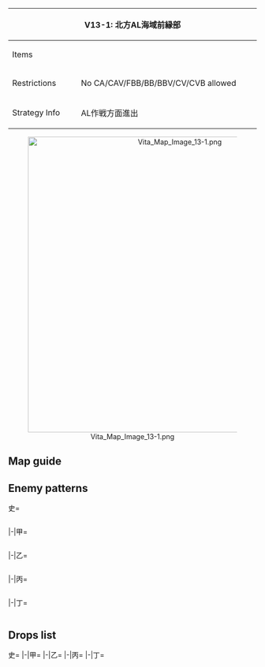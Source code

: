 {| class="article-table" style="width:100%;"
|-
! colspan="2" style="text-align:center;width:70%;" | V13-1: 北方AL海域前縁部
| rowspan="3" style="text-align:center;width:30%;" | [[File:Vita Map Banner 13-1.png|400px]]
|-
! Items
| {{Ammo}}
|-
! Restrictions
| No CA/CAV/FBB/BB/BBV/CV/CVB allowed
|-
! Strategy Info
|AL作戦方面進出
|AL作戦発動の準備行動として、北方AL海域前縁部に艦隊を<br>進出し、同方面の偵察、AL作戦開始の準備を実施せよ！
|}
<center>[[File:Vita Map Image 13-1.png|600px]]</center>
==Map guide==
{{Map/Branching
|id = V13-1
|A/empty -> B, C = *Choice node
|B -> E =*Meet all of the following requirements :
**No LHA, AR, AO in the fleet
**DD ≧ 3
|B -> D/resource = *Do not meet the requirements for E
|C -> F/empty = *Meet any of the following requirements :
**Fail the LoS check
**SS(V) = 6
**DD ≦ 4
|C -> E = *Do not meet the requirements for F
|E -> F/empty = *Meet any of the following requirements:
**CL + CT + DD ≦ 4
**SS(V) ≧ 5
**Fail the LoS check
|E -> G = *Do not meet the requirements for F
}}

==Enemy patterns==
<tabber>史=
<div class="scrollable" style="width:800px;max-height:400px;overflow:auto;">
{{Map/Nodes|name=AL哨戒部隊 I群
|B
|Normal/BaseXP
|{{Formation|Line Ahead}}
|140
|555
|592
|576
|575
|575
|-
|B
|Normal/BaseXP
|{{Formation|Line Ahead}}
|120
|555
|591
|575
|575
|575
|-
|B
|Normal/BaseXP
|{{Formation|Line Ahead}}
|90
|555
|591
|575
|501
|501
|-
}}
{{Map/Nodes|name=AL哨戒部隊 II群
|C
|Normal/BaseXP
|{{Formation|Line Ahead}}
|130
|555
|592
|575
|575
|501
|501
|-
|C
|Normal/BaseXP
|{{Formation|Line Ahead}}
|110
|555
|591
|575
|575
|501
|501
|-
}}
{{Map/Nodes|name=AL海域前縁部哨戒線
|E
|Normal/BaseXP
|{{Formation|Line Ahead}}
|150
|555
|554
|576
|576
|535
|535
|-
|E
|Normal/BaseXP
|{{Formation|Echelon}}
|150
|555
|554
|576
|576
|535
|535
|-
|E
|Normal/BaseXP
|{{Formation|Line Ahead}}
|130
|555
|554
|575
|575
|535
|532
|-
|E
|Normal/BaseXP
|{{Formation|Echelon}}
|130
|555
|554
|575
|575
|535
|532
|-
}}
{{Map/Nodes|name=AL哨戒部隊 旗艦
|G
|Boss/BaseXP
|{{Formation|Line Ahead}}
|200
|602
|527
|559
|559
|577
|577
|-
|G
|Boss/BaseXP
|{{Formation|Line Ahead}}
|190
|602
|527
|559
|559
|576
|576
|-
|G
|Boss/BaseXP
|{{Formation|Line Ahead}}
|180
|602
|527
|559
|559
|575
|575
|-
|G
|Boss/BaseXP
|{{Formation|Line Ahead}}
|170
|601
|527
|559
|559
|575
|575
|-
}}
</div> <!-- overflow -->
|-|甲=
<div class="scrollable" style="width:800px;max-height:400px;overflow:auto;">
{{Map/Nodes|name=AL哨戒部隊 I群
|B
|Normal/BaseXP
|{{Formation|Line Ahead}}
|120
|555
|591
|575
|575
|575
|-
|B
|Normal/BaseXP
|{{Formation|Line Ahead}}
|90
|555
|591
|575
|501
|501
|-
|B
|Normal/BaseXP
|{{Formation|Double Line}}
|90
|555
|591
|575
|501
|501
|-
|B
|Normal/BaseXP
|{{Formation|Line Ahead}}
|70
|555
|575
|501
|501
|501
|-
|B
|Normal/BaseXP
|{{Formation|Double Line}}
|70
|555
|575
|501
|501
|501
|-
}}
{{Map/Nodes|name=AL哨戒部隊 II群
|C
|Normal/BaseXP
|{{Formation|Line Ahead}}
|110
|555
|591
|575
|575
|501
|501
|-
|C
|Normal/BaseXP
|{{Formation|Line Ahead}}
|80
|555
|575
|575
|501
|501
|501
|-
|C
|Normal/BaseXP
|{{Formation|Double Line}}
|80
|555
|575
|575
|501
|501
|501
|-
}}
{{Map/Nodes|name=AL海域前縁部哨戒線
|E
|Normal/BaseXP
|{{Formation|Line Ahead}}
|150
|555
|554
|576
|576
|535
|535
|-
|E
|Normal/BaseXP
|{{Formation|Echelon}}
|150
|555
|554
|576
|576
|535
|535
|-
|E
|Normal/BaseXP
|{{Formation|Line Ahead}}
|130
|555
|554
|575
|575
|535
|532
|-
|E
|Normal/BaseXP
|{{Formation|Echelon}}
|130
|555
|554
|575
|575
|535
|532
|-
|E
|Normal/BaseXP
|{{Formation|Line Ahead}}
|110
|555
|575
|575
|575
|533
|532
|-
}}
{{Map/Nodes|name=AL哨戒部隊 旗艦
|G
|Boss/BaseXP
|{{Formation|Line Ahead}}
|190
|602
|527
|559
|559
|576
|576
|-
|G
|Boss/BaseXP
|{{Formation|Line Ahead}}
|180
|602
|527
|559
|559
|575
|575
|-
|G
|Boss/BaseXP
|{{Formation|Line Ahead}}
|170
|601
|527
|559
|559
|575
|575
|-
|G
|Boss/BaseXP
|{{Formation|Line Ahead}}
|150
|601
|527
|521
|521
|575
|575
|-
}}
</div> <!-- overflow -->
|-|乙=
<div class="scrollable" style="width:800px;max-height:400px;overflow:auto;">
{{Map/Nodes|name=AL哨戒部隊 I群
|B
|Normal/BaseXP
|{{Formation|Line Ahead}}
|70
|555
|575
|501
|501
|501
|-
|B
|Normal/BaseXP
|{{Formation|Double Line}}
|70
|555
|575
|501
|501
|501
|-
|B
|Normal/BaseXP
|{{Formation|Line Ahead}}
|55
|554
|575
|501
|501
|-
|B
|Normal/BaseXP
|{{Formation|Double Line}}
|55
|554
|575
|501
|501
|-
}}
{{Map/Nodes|name=AL哨戒部隊 II群
|C
|Normal/BaseXP
|{{Formation|Line Ahead}}
|65
|555
|575
|501
|501
|-
|C
|Normal/BaseXP
|{{Formation|Double Line}}
|75
|555
|575
|501
|501
|-
|C
|Normal/BaseXP
|{{Formation|Line Ahead}}
|50
|555
|501
|501
|501
|-
|C
|Normal/BaseXP
|{{Formation|Double Line}}
|65
|555
|501
|501
|501
|-
}}
{{Map/Nodes|name=AL海域前縁部哨戒線
|E
|Normal/BaseXP
|{{Formation|Line Ahead}}
|110
|555
|575
|575
|575
|533
|532
|-
|E
|Normal/BaseXP
|{{Formation|Echelon}}
|110
|555
|575
|575
|575
|533
|532
|-
|E
|Normal/BaseXP
|{{Formation|Line Ahead}}
|80
|555
|575
|501
|501
|530
|-
|E
|Normal/BaseXP
|{{Formation|Echelon}}
|80
|555
|575
|501
|501
|530
|-
|E
|Normal/BaseXP
|{{Formation|Echelon}}
|70
|519
|575
|501
|501
|530
|-
}}
{{Map/Nodes|name=AL哨戒部隊 旗艦
|G
|Boss/BaseXP
|{{Formation|Line Ahead}}
|150
|601
|527
|521
|521
|575
|575
|-
|G
|Boss/BaseXP
|{{Formation|Line Ahead}}
|130
|601
|527
|521
|521
|501
|501
|-
|G
|Boss/BaseXP
|{{Formation|Line Ahead}}
|120
|601
|521
|501
|501
|501
|-
|G
|Boss/BaseXP
|{{Formation|Line Ahead}}
|110
|601
|501
|501
|-
}}
</div> <!-- overflow -->
|-|丙=
<div class="scrollable" style="width:800px;max-height:400px;overflow:auto;">
{{Map/Nodes|name=AL哨戒部隊 I群
|B
|Normal/BaseXP
|{{Formation|Double Line}}
|70
|555
|575
|501
|501
|501
|-
|B
|Normal/BaseXP
|{{Formation|Line Ahead}}
|55
|554
|575
|501
|501
|-
|B
|Normal/BaseXP
|{{Formation|Double Line}}
|55
|554
|575
|501
|501
|-
|B
|Normal/BaseXP
|{{Formation|Double Line}}
|50
|518
|501
|501
|501
|-
}}
{{Map/Nodes|name=AL哨戒部隊 II群
|C
|Normal/BaseXP
|{{Formation|Double Line}}
|75
|555
|575
|501
|501
|-
|C
|Normal/BaseXP
|{{Formation|Line Ahead}}
|50
|555
|501
|501
|501
|-
|C
|Normal/BaseXP
|{{Formation|Double Line}}
|65
|555
|501
|501
|501
|-
|C
|Normal/BaseXP
|{{Formation|Echelon}}
|50
|519
|501
|501
|-
}}
{{Map/Nodes|name=AL海域前縁部哨戒線
|E
|Normal/BaseXP
|{{Formation|Line Ahead}}
|80
|555
|575
|501
|501
|530
|-
|E
|Normal/BaseXP
|{{Formation|Echelon}}
|80
|555
|575
|501
|501
|530
|-
|E
|Normal/BaseXP
|{{Formation|Echelon}}
|70
|519
|575
|501
|501
|530
|-
}}
{{Map/Nodes|name=AL哨戒部隊 旗艦
|G
|Boss/BaseXP
|{{Formation|Line Ahead}}
|130
|601
|527
|521
|521
|501
|501
|-
|G
|Boss/BaseXP
|{{Formation|Line Ahead}}
|120
|601
|521
|501
|501
|501
|-
|G
|Boss/BaseXP
|{{Formation|Line Ahead}}
|110
|601
|501
|501
|-
|G
|Boss/BaseXP
|{{Formation|Line Ahead}}
|100
|601
|501
|-
}}
</div> <!-- overflow -->
|-|丁=
<div class="scrollable" style="width:800px;max-height:400px;overflow:auto;">
{{Map/Nodes|name=AL哨戒部隊 I群
|B
|Normal/BaseXP
|{{Formation|Double Line}}
|55
|554
|575
|501
|501
|-
|B
|Normal/BaseXP
|{{Formation|Double Line}}
|50
|518
|501
|501
|501
|-
}}
{{Map/Nodes|name=AL哨戒部隊 II群
|C
|Normal/BaseXP
|{{Formation|Double Line}}
|65
|555
|501
|501
|501
|-
|C
|Normal/BaseXP
|{{Formation|Echelon}}
|50
|519
|501
|501
|-
}}
{{Map/Nodes|name=AL海域前縁部哨戒線
|E
|Normal/BaseXP
|{{Formation|Echelon}}
|80
|555
|575
|501
|501
|530
|-
|E
|Normal/BaseXP
|{{Formation|Echelon}}
|70
|519
|575
|501
|501
|530
|-
}}
{{Map/Nodes|name=AL哨戒部隊 旗艦
|G
|Boss/BaseXP
|{{Formation|Line Ahead}}
|110
|601
|501
|501
|-
|G
|Boss/BaseXP
|{{Formation|Line Ahead}}
|100
|601
|501
|-
}}
</div> <!-- overflow -->
</tabber>

==Drops list==
<tabber>史=
{{Map/Drops
|regular = true
|no_legend = true
|filter_button = true
|nodes =  B, C, E, G
|boss = G
|{{ShipFrom|163}} : E, G
|{{ShipFrom|114}} : E, G
|{{ShipFrom|66}} : E, G
|{{ShipFrom|68}} : E, G
|{{ShipFrom|63}} : E, G
|{{ShipFrom|92}} : E, G
|{{ShipFrom|76}} : E, G
|{{ShipFrom|100}} : E, G
|{{ShipFrom|101}} : E, G
|{{ShipFrom|38}} : E, G
|{{ShipFrom|40}} : B, E, G
|{{ShipFrom|41}} : B, E, G
|{{ShipFrom|34}} : B, E, G
|{{ShipFrom|35}} : B, E, G
|{{ShipFrom|36}} : B, E, G
|{{ShipFrom|37}} : B, C, E, G
|{{ShipFrom|15}} : B, C, E, G
|{{ShipFrom|94}} : B, C, E, G
|{{ShipFrom|16}} : B, C, E, G
|{{ShipFrom|451}} : G
|{{ShipFrom|190}} : G
|{{ShipFrom|116}} : G
|{{ShipFrom|77}} : G
|{{ShipFrom|87}} : G
|{{ShipFrom|26}} : G
|{{ShipFrom|27}} : G
}}
|-|甲=
{{Map/Drops
|regular = true
|no_legend = true
|filter_button = true
|nodes =  B, C, E, G
|boss = G
|{{ShipFrom|163}} : E, G
|{{ShipFrom|114}} : E, G
|{{ShipFrom|66}} : E, G
|{{ShipFrom|68}} : E, G
|{{ShipFrom|63}} : E, G
|{{ShipFrom|92}} : E, G
|{{ShipFrom|76}} : E, G
|{{ShipFrom|100}} : B, E, G
|{{ShipFrom|101}} : B, E, G
|{{ShipFrom|38}} : B, E, G
|{{ShipFrom|40}} : B, E, G
|{{ShipFrom|41}} : B, E, G
|{{ShipFrom|34}} : B, E, G
|{{ShipFrom|35}} : B, C, E, G
|{{ShipFrom|36}} : B, C, E, G
|{{ShipFrom|37}} : B, C, E, G
|{{ShipFrom|15}} : B, C, E, G
|{{ShipFrom|94}} : B, C, E, G
|{{ShipFrom|16}} : B, C, E, G
|{{ShipFrom|451}} : G
|{{ShipFrom|190}} : G
|{{ShipFrom|116}} : G
|{{ShipFrom|77}} : G
|{{ShipFrom|87}} : G
|{{ShipFrom|26}} : G
|{{ShipFrom|27}} : G
}}
|-|乙=
{{Map/Drops
|regular = true
|no_legend = true
|filter_button = true
|nodes =  B, C, E, G
|boss = G
|{{ShipFrom|114}} : E, G
|{{ShipFrom|66}} : E, G
|{{ShipFrom|68}} : E, G
|{{ShipFrom|63}} : E, G
|{{ShipFrom|92}} : E, G
|{{ShipFrom|76}} : E, G
|{{ShipFrom|100}} : B, E, G
|{{ShipFrom|101}} : B, E, G
|{{ShipFrom|38}} : B, E, G
|{{ShipFrom|40}} : B, E, G
|{{ShipFrom|41}} : B, E, G
|{{ShipFrom|34}} : B, C, E, G
|{{ShipFrom|35}} : B, C, E, G
|{{ShipFrom|36}} : B, C, E, G
|{{ShipFrom|37}} : B, C, E, G
|{{ShipFrom|15}} : B, C, E, G
|{{ShipFrom|94}} : B, C, E, G
|{{ShipFrom|16}} : B, C, E, G
|{{ShipFrom|451}} : G
|{{ShipFrom|190}} : G
|{{ShipFrom|116}} : G
|{{ShipFrom|77}} : G
|{{ShipFrom|87}} : G
|{{ShipFrom|26}} : G
|{{ShipFrom|27}} : G
}}
|-|丙=
{{Map/Drops
|regular = true
|no_legend = true
|filter_button = true
|nodes =  B, C, E, G
|boss = G
|{{ShipFrom|114}} : E, G
|{{ShipFrom|66}} : E, G
|{{ShipFrom|68}} : E, G
|{{ShipFrom|63}} : E, G
|{{ShipFrom|92}} : E, G
|{{ShipFrom|76}} : B, E, G
|{{ShipFrom|100}} : B, E, G
|{{ShipFrom|101}} : B, E, G
|{{ShipFrom|38}} : B, E, G
|{{ShipFrom|40}} : B, E, G
|{{ShipFrom|41}} : B, E, G
|{{ShipFrom|34}} : B, C, E, G
|{{ShipFrom|35}} : B, C, E, G
|{{ShipFrom|36}} : B, C, E, G
|{{ShipFrom|37}} : B, C, E, G
|{{ShipFrom|15}} : B, C, E, G
|{{ShipFrom|94}} : B, C, E, G
|{{ShipFrom|16}} : B, C, E, G
|{{ShipFrom|451}} : G
|{{ShipFrom|190}} : G
|{{ShipFrom|116}} : G
|{{ShipFrom|77}} : G
|{{ShipFrom|87}} : G
|{{ShipFrom|26}} : G
|{{ShipFrom|27}} : G
}}
|-|丁=
{{Map/Drops
|regular = true
|no_legend = true
|filter_button = true
|nodes =  B, C, E, G
|boss = G
|{{ShipFrom|114}} : G
|{{ShipFrom|66}} : E, G
|{{ShipFrom|68}} : E, G
|{{ShipFrom|63}} : E, G
|{{ShipFrom|92}} : E, G
|{{ShipFrom|76}} : B, E, G
|{{ShipFrom|100}} : B, E, G
|{{ShipFrom|101}} : B, E, G
|{{ShipFrom|38}} : B, E, G
|{{ShipFrom|40}} : B, E, G
|{{ShipFrom|41}} : B, E, G
|{{ShipFrom|34}} : B, C, E, G
|{{ShipFrom|35}} : B, C, E, G
|{{ShipFrom|36}} : B, C, E, G
|{{ShipFrom|37}} : B, C, E, G
|{{ShipFrom|15}} : B, C, E, G
|{{ShipFrom|94}} : B, C, E, G
|{{ShipFrom|16}} : B, C, E, G
|{{ShipFrom|116}} : G
|{{ShipFrom|77}} : G
|{{ShipFrom|87}} : G
|{{ShipFrom|26}} : G
|{{ShipFrom|27}} : G
}}
</tabber>
